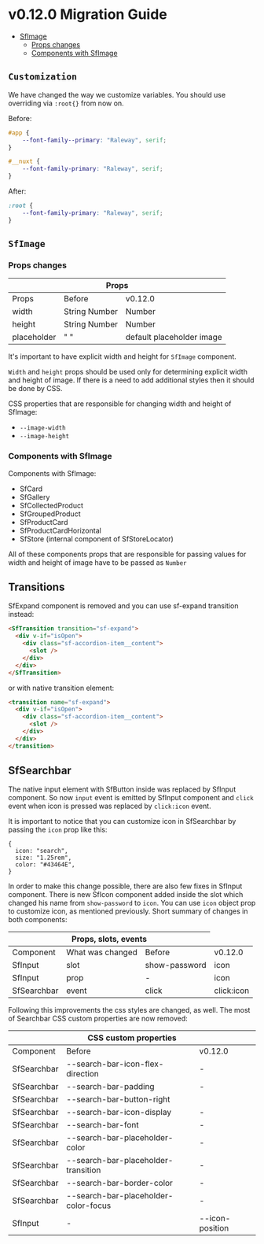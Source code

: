 
<Meta title="Releases/v0.12.x - Latest Minor/v0.12.0/Migration Guide"  />

# v0.12.0 Migration Guide 

- [SfImage](#sfimage)
  - [Props changes](#props-changes)
  - [Components with SfImage](#components-with-SfImage)

## `Customization`
We have changed the way we customize variables. You should use overriding via ```:root{}``` from now on. 

Before:
```scss
#app {
	--font-family--primary: "Raleway", serif;
}

#__nuxt {
	--font-family-primary: "Raleway", serif;
}
```
After:
```scss
:root {
	--font-family-primary: "Raleway", serif;
}
```

## `SfImage`

### Props changes

<table>
  <thead>
    <tr>
      <th colspan="3">Props</th>
    </tr>
  </thead>
  <tbody>
    <tr>
      <td>Props</td>
      <td>Before</td>
      <td>v0.12.0</td>
    </tr>
    <tr>
      <td>width</td>
      <td>String Number</td>
      <td>Number</td>
    </tr>
    <tr>
      <td>height</td>
      <td>String Number</td>
      <td>Number</td>
    </tr>
    <tr>
     <td>placeholder</td>
      <td>" "</td>
      <td>default placeholder image</td>
    </tr>
  </tbody>
</table>

It's important to have explicit width and height for `SfImage` component.

`Width` and `height` props should be used only for determining explicit width and height of image. 
If there is a need to add additional styles then it should be done by CSS.

CSS properties that are responsible for changing width and height of SfImage:
- `--image-width`
- `--image-height`

### Components with SfImage

Components with SfImage:
- SfCard
- SfGallery
- SfCollectedProduct
- SfGroupedProduct
- SfProductCard
- SfProductCardHorizontal
- SfStore (internal component of SfStoreLocator)

All of these components props that are responsible for passing values for width and height of image have to be passed as `Number`

## Transitions

SfExpand component is removed and you can use sf-expand transition instead: 
```html
<SfTransition transition="sf-expand">
  <div v-if="isOpen">
    <div class="sf-accordion-item__content">
      <slot />
    </div>
  </div>
</SfTransition>
```
or with native transition element: 
```html
<transition name="sf-expand">
  <div v-if="isOpen">
    <div class="sf-accordion-item__content">
      <slot />
    </div>
  </div>
</transition>
```

## SfSearchbar 

The native input element with SfButton inside was replaced by SfInput component. So now `input` event is emitted by SfInput component and `click` event when icon is pressed was replaced by `click:icon` event.

It is important to notice that you can customize icon in SfSearchbar by passing the `icon` prop like this:
```
{ 
  icon: "search",
  size: "1.25rem",
  color: "#43464E",
}
```

In order to make this change possible, there are also few fixes in SfInput component. There is new SfIcon component added inside the slot which changed his name from `show-password` to `icon`. You can use `icon` object prop to customize icon, as mentioned previously. 
Short summary of changes in both components:

<table>
  <thead>
    <tr>
      <th colspan="3">Props, slots, events</th>
    </tr>
  </thead>
  <tbody>
    <tr>
      <td>Component</td>
      <td>What was changed</td>
      <td>Before</td>
      <td>v0.12.0</td>
    </tr>
    <tr>
      <td>SfInput</td>
      <td>slot</td>
      <td>show-password</td>
      <td>icon</td>
    </tr>
    <tr>
      <td>SfInput</td>
      <td>prop</td>
      <td>-</td>
      <td>icon</td>
    </tr>
    <tr>
      <td>SfSearchbar</td>
      <td>event</td>
      <td>click</td>
      <td>click:icon</td>
    </tr>
  </tbody>
</table>

Following this improvements the css styles are changed, as well. The most of Searchbar CSS custom properties are now removed:

<table>
  <thead>
    <tr>
      <th colspan="3">CSS custom properties</th>
    </tr>
  </thead>
  <tbody>
    <tr>
      <td>Component</td>
      <td>Before</td>
      <td>v0.12.0</td>
    </tr>
    <tr>
      <td>SfSearchbar</td>
      <td>--search-bar-icon-flex-direction </td>
      <td>-</td>
    </tr>
    <tr>
      <td>SfSearchbar</td>
      <td>--search-bar-padding</td>
      <td>-</td>
    </tr>
    <tr>
     <td>SfSearchbar</td>
      <td>--search-bar-button-right</td>
      <td></td>
    </tr>
    <tr>
     <td>SfSearchbar</td>
      <td>--search-bar-icon-display</td>
      <td>-</td>
    </tr>
    <tr>
     <td>SfSearchbar</td>
      <td>--search-bar-font</td>
      <td>-</td>
    </tr>
    <tr>
     <td>SfSearchbar</td>
      <td>--search-bar-placeholder-color</td>
      <td>-</td>
    </tr>
    <tr>
     <td>SfSearchbar</td>
      <td>--search-bar-placeholder-transition</td>
      <td>-</td>
    </tr>
    <tr>
     <td>SfSearchbar</td>
      <td>--search-bar-border-color</td>
      <td>-</td>
    </tr>
    <tr>
     <td>SfSearchbar</td>
      <td>--search-bar-placeholder-color-focus</td>
      <td>-</td>
    </tr>
    <tr>
     <td>SfInput</td>
      <td>-</td>
      <td>--icon-position</td>
    </tr>
  </tbody>
</table>
